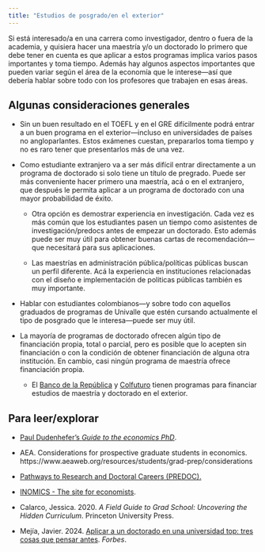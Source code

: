 ```yaml
---
title: "Estudios de posgrado/en el exterior"
---
```


Si está interesado/a en una carrera como investigador, dentro o fuera de la academia, y quisiera hacer una maestría y/o un doctorado lo primero que debe tener en cuenta es que aplicar a estos programas implica varios pasos importantes y toma tiempo. Además hay algunos aspectos importantes que pueden variar según el área de la economía que le interese---así que debería hablar sobre todo con los profesores que trabajen en esas áreas. 

## Algunas consideraciones generales

- Sin un buen resultado en el TOEFL y en el GRE difícilmente podrá entrar a un buen programa en el exterior---incluso en universidades de países no angloparlantes. Estos exámenes cuestan, prepararlos toma tiempo y no es raro tener que presentarlos más de una vez.

- Como estudiante extranjero va a ser más difícil entrar directamente a un programa de doctorado si solo tiene un título de pregrado. Puede ser más conveniente hacer primero una maestría, acá o en el extranjero, que después le permita aplicar a un programa de doctorado con una mayor probabilidad de éxito.

  - Otra opción es demostrar experiencia en investigación. Cada vez es más común que los estudiantes pasen un tiempo como asistentes de investigación/predocs antes de empezar un doctorado. Esto además puede ser muy útil para obtener buenas cartas de recomendación---que necesitará para sus aplicaciones.
  
  - Las maestrías en administración pública/políticas públicas buscan un perfil diferente. Acá la experiencia en instituciones relacionadas con el diseño e implementación de politicas públicas también es muy importante.

- Hablar con estudiantes colombianos---y sobre todo con aquellos graduados de programas de Univalle que estén cursando actualmente el tipo de posgrado que le interesa---puede ser muy útil.

- La mayoría de programas de doctorado ofrecen algún tipo de financiación propia, total o parcial, pero es posible que lo acepten sin financiación o con la condición de obtener financiación de alguna otra institución. En cambio, casi ningún programa de maestría ofrece financiación propia. 

  - El [Banco de la República](https://www.banrep.gov.co/es/contenidos/programas-estudios-el-exterior) y [Colfuturo](https://www.colfuturo.org) tienen programas para financiar estudios de maestría y doctorado en el exterior.


## Para leer/explorar

- [Paul Dudenhefer's *Guide to the economics PhD*](https://www.pauldudenhefer.net/introduction).

- AEA. Considerations for prospective graduate students in economics. https://www.aeaweb.org/resources/students/grad-prep/considerations

- [Pathways to Research and Doctoral Careers (PREDOC).](https://predoc.org)

- [INOMICS - The site for economists](https://inomics.com).

- Calarco, Jessica. 2020. *A Field Guide to Grad School: Uncovering the Hidden Curriculum*. Princeton University Press.

- Mejía, Javier. 2024. [Aplicar a un doctorado en una universidad top: tres cosas que pensar antes](https://forbes.co/2024/10/22/actualidad/aplicar-a-un-doctorado-en-una-universidad-top-tres-cosas-que-pensar-antes). *Forbes*. 

